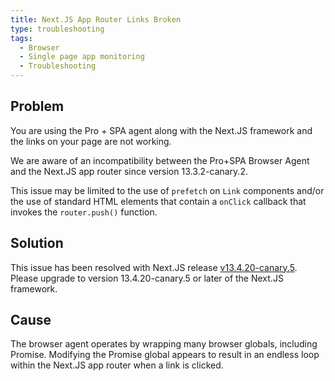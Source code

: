 ```yaml
---
title: Next.JS App Router Links Broken
type: troubleshooting
tags:
  - Browser
  - Single page app monitoring
  - Troubleshooting
---
```


## Problem

You are using the Pro + SPA agent along with the Next.JS framework and the links on your page are not working.

We are aware of an incompatibility between the Pro+SPA Browser Agent and the Next.JS app router since version 13.3.2-canary.2.

This issue may be limited to the use of `prefetch` on `Link` components and/or the use of standard HTML elements that contain a `onClick` callback that invokes the `router.push()` function.

## Solution

This issue has been resolved with Next.JS release [v13.4.20-canary.5](https://github.com/vercel/next.js/releases/tag/v13.4.20-canary.5). Please upgrade to version 13.4.20-canary.5 or later of the Next.JS framework.

## Cause

The browser agent operates by wrapping many browser globals, including Promise. Modifying the Promise global appears to result in an endless loop within the Next.JS app router when a link is clicked.
